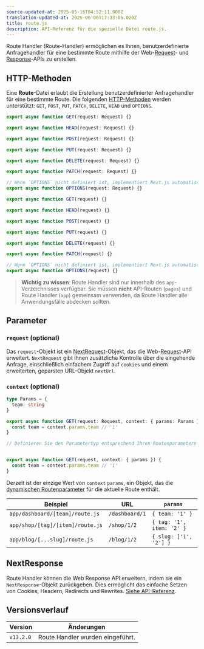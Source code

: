 ```yaml
---
source-updated-at: 2025-05-16T04:52:11.000Z
translation-updated-at: 2025-06-06T17:33:05.020Z
title: route.js
description: API-Referenz für die spezielle Datei route.js.
---
```


Route Handler (Route-Handler) ermöglichen es Ihnen, benutzerdefinierte Anfragehandler für eine bestimmte Route mithilfe der Web-[Request](https://developer.mozilla.org/docs/Web/API/Request)- und [Response](https://developer.mozilla.org/docs/Web/API/Response)-APIs zu erstellen.

## HTTP-Methoden

Eine **Route**-Datei erlaubt die Erstellung benutzerdefinierter Anfragehandler für eine bestimmte Route. Die folgenden [HTTP-Methoden](https://developer.mozilla.org/docs/Web/HTTP/Methods) werden unterstützt: `GET`, `POST`, `PUT`, `PATCH`, `DELETE`, `HEAD` und `OPTIONS`.

```ts filename="route.ts" switcher
export async function GET(request: Request) {}

export async function HEAD(request: Request) {}

export async function POST(request: Request) {}

export async function PUT(request: Request) {}

export async function DELETE(request: Request) {}

export async function PATCH(request: Request) {}

// Wenn `OPTIONS` nicht definiert ist, implementiert Next.js automatisch `OPTIONS` und setzt den entsprechenden Response-Header `Allow` basierend auf den anderen in der Route definierten Methoden.
export async function OPTIONS(request: Request) {}
```

```js filename="route.js" switcher
export async function GET(request) {}

export async function HEAD(request) {}

export async function POST(request) {}

export async function PUT(request) {}

export async function DELETE(request) {}

export async function PATCH(request) {}

// Wenn `OPTIONS` nicht definiert ist, implementiert Next.js automatisch `OPTIONS` und setzt den entsprechenden Response-Header `Allow` basierend auf den anderen in der Route definierten Methoden.
export async function OPTIONS(request) {}
```

> **Wichtig zu wissen**: Route Handler sind nur innerhalb des `app`-Verzeichnisses verfügbar. Sie müssen **nicht** API-Routen (`pages`) und Route Handler (`app`) gemeinsam verwenden, da Route Handler alle Anwendungsfälle abdecken sollten.

## Parameter

### `request` (optional)

Das `request`-Objekt ist ein [NextRequest](/docs/app/api-reference/functions/next-request)-Objekt, das die Web-[Request](https://developer.mozilla.org/docs/Web/API/Request)-API erweitert. `NextRequest` gibt Ihnen zusätzliche Kontrolle über die eingehende Anfrage, einschließlich einfachem Zugriff auf `cookies` und einem erweiterten, geparsten URL-Objekt `nextUrl`.

### `context` (optional)

```ts filename="app/dashboard/[team]/route.ts" switcher
type Params = {
  team: string
}

export async function GET(request: Request, context: { params: Params }) {
  const team = context.params.team // '1'
}

// Definieren Sie den Parametertyp entsprechend Ihren Routenparametern (siehe Tabelle unten)
```

```js filename="app/dashboard/[team]/route.js" switcher

export async function GET(request, context: { params }) {
  const team = context.params.team // '1'
}

```

Derzeit ist der einzige Wert von `context` `params`, ein Objekt, das die [dynamischen Routenparameter](/docs/app/building-your-application/routing/dynamic-routes) für die aktuelle Route enthält.

| Beispiel                         | URL            | `params`                  |
| -------------------------------- | -------------- | ------------------------- |
| `app/dashboard/[team]/route.js`  | `/dashboard/1` | `{ team: '1' }`           |
| `app/shop/[tag]/[item]/route.js` | `/shop/1/2`    | `{ tag: '1', item: '2' }` |
| `app/blog/[...slug]/route.js`    | `/blog/1/2`    | `{ slug: ['1', '2'] }`    |

## NextResponse

Route Handler können die Web Response API erweitern, indem sie ein `NextResponse`-Objekt zurückgeben. Dies ermöglicht das einfache Setzen von Cookies, Headern, Redirects und Rewrites. [Siehe API-Referenz](/docs/app/api-reference/functions/next-response).

## Versionsverlauf

| Version   | Änderungen                        |
| --------- | -------------------------------- |
| `v13.2.0` | Route Handler wurden eingeführt. |